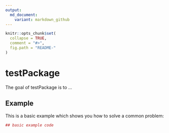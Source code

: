 ```yaml
---
output:
  md_document:
    variant: markdown_github
---
```


<!-- README.md is generated from README.Rmd. Please edit that file -->

```r
knitr::opts_chunk$set(
  collapse = TRUE,
  comment = "#>",
  fig.path = "README-"
)
```

# testPackage

The goal of testPackage is to ...

## Example

This is a basic example which shows you how to solve a common problem:

```r
## basic example code
```
